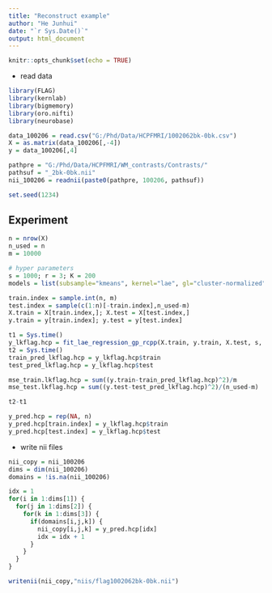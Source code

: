 ```yaml
---
title: "Reconstruct example"
author: "He Junhui"
date: "`r Sys.Date()`"
output: html_document
---
```


```r
knitr::opts_chunk$set(echo = TRUE)
```

+ read data 

```r
library(FLAG)
library(kernlab)
library(bigmemory)
library(oro.nifti)
library(neurobase)
```

```r
data_100206 = read.csv("G:/Phd/Data/HCPFMRI/1002062bk-0bk.csv")
X = as.matrix(data_100206[,-4])
y = data_100206[,4]
```

```r
pathpre = "G:/Phd/Data/HCPFMRI/WM_contrasts/Contrasts/"
pathsuf = "_2bk-0bk.nii"
nii_100206 = readnii(paste0(pathpre, 100206, pathsuf))
```

```r
set.seed(1234)
```

## Experiment
```r
n = nrow(X)
n_used = n
m = 10000
```

```r
# hyper parameters
s = 1000; r = 3; K = 200
models = list(subsample="kmeans", kernel="lae", gl="cluster-normalized", root=TRUE)
```

```r
train.index = sample.int(n, m)
test.index = sample(c(1:n)[-train.index],n_used-m)
X.train = X[train.index,]; X.test = X[test.index,]
y.train = y[train.index]; y.test = y[test.index]
```

```r
t1 = Sys.time()
y_lkflag.hcp = fit_lae_regression_gp_rcpp(X.train, y.train, X.test, s, r, K, models = models)
t2 = Sys.time()
train_pred_lkflag.hcp = y_lkflag.hcp$train
test_pred_lkflag.hcp = y_lkflag.hcp$test

mse_train.lkflag.hcp = sum((y.train-train_pred_lkflag.hcp)^2)/m
mse_test.lkflag.hcp = sum((y.test-test_pred_lkflag.hcp)^2)/(n_used-m)

t2-t1
```

```r
y_pred.hcp = rep(NA, n)
y_pred.hcp[train.index] = y_lkflag.hcp$train
y_pred.hcp[test.index] = y_lkflag.hcp$test
```

+ write nii files

```r
nii_copy = nii_100206
dims = dim(nii_100206)
domains = !is.na(nii_100206)
```

```r
idx = 1
for(i in 1:dims[1]) {
  for(j in 1:dims[2]) {
    for(k in 1:dims[3]) {
      if(domains[i,j,k]) {
        nii_copy[i,j,k] = y_pred.hcp[idx]
        idx = idx + 1
      }
    }
  }
}
```


```r
writenii(nii_copy,"niis/flag1002062bk-0bk.nii")
```

